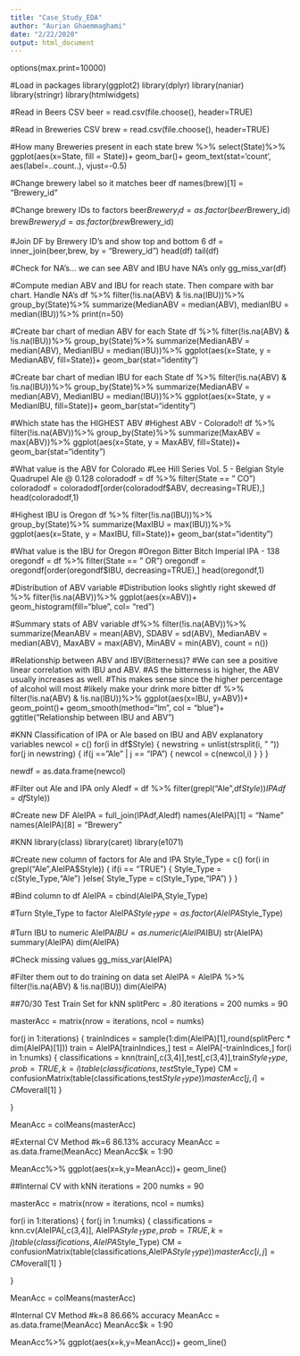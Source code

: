 ```yaml
---
title: "Case_Study_EDA"
author: "Aurian Ghaemmaghami"
date: "2/22/2020"
output: html_document
---
```


options(max.print=10000)

#Load in packages
library(ggplot2)
library(dplyr)
library(naniar)
library(stringr)
library(htmlwidgets)

#Read in Beers CSV
beer = read.csv(file.choose(), header=TRUE)

#Read in Breweries CSV
brew = read.csv(file.choose(), header=TRUE)

#How many Breweries present in each state
brew %>%
  select(State)%>%
  ggplot(aes(x=State, fill = State))+
  geom_bar()+
  geom_text(stat='count', aes(label=..count..), vjust=-0.5)


#Change brewery label so it matches beer df
names(brew)[1] = "Brewery_id"

#Change brewery IDs to factors
beer$Brewery_id = as.factor(beer$Brewery_id)
brew$Brewery_id = as.factor(brew$Brewery_id)

#Join DF by Brewery ID's and show top and bottom 6
df = inner_join(beer,brew, by = "Brewery_id")
head(df)
tail(df)

#Check for NA's... we can see ABV and IBU have NA's only
gg_miss_var(df)

#Compute median ABV and IBU for reach state. Then compare with bar chart. Handle NA's
df %>%
  filter(!is.na(ABV) & !is.na(IBU))%>%
  group_by(State)%>%
  summarize(MedianABV = median(ABV), medianIBU = median(IBU))%>%
  print(n=50)

#Create bar chart of median ABV for each State
df %>%
  filter(!is.na(ABV) & !is.na(IBU))%>%
  group_by(State)%>%
  summarize(MedianABV = median(ABV), MedianIBU = median(IBU))%>%
  ggplot(aes(x=State, y = MedianABV, fill=State))+
  geom_bar(stat="identity")
  
#Create bar chart of median IBU for each State
df %>%
  filter(!is.na(ABV) & !is.na(IBU))%>%
  group_by(State)%>%
  summarize(MedianABV = median(ABV), MedianIBU = median(IBU))%>%
  ggplot(aes(x=State, y = MedianIBU, fill=State))+
  geom_bar(stat="identity")

#Which state has the HIGHEST ABV
#Highest ABV - Colorado!!
df %>%
  filter(!is.na(ABV))%>%
  group_by(State)%>%
  summarize(MaxABV = max(ABV))%>%
  ggplot(aes(x=State, y = MaxABV, fill=State))+
  geom_bar(stat="identity")

#What value is the ABV for Colorado
#Lee Hill Series Vol. 5 - Belgian Style Quadrupel Ale @ 0.128
coloradodf = df %>% filter(State == " CO")
coloradodf = coloradodf[order(coloradodf$ABV, decreasing=TRUE),]
head(coloradodf,1)

#Highest IBU is Oregon
df %>%
  filter(!is.na(IBU))%>%
  group_by(State)%>%
  summarize(MaxIBU = max(IBU))%>%
  ggplot(aes(x=State, y = MaxIBU, fill=State))+
  geom_bar(stat="identity")

#What value is the IBU for Oregon
#Oregon Bitter Bitch Imperial IPA - 138
oregondf = df %>% filter(State == " OR")
oregondf = oregondf[order(oregondf$IBU, decreasing=TRUE),]
head(oregondf,1)

#Distribution of ABV variable
#Distribution looks slightly right skewed
df %>%
  filter(!is.na(ABV))%>%
  ggplot(aes(x=ABV))+
  geom_histogram(fill="blue", col= "red")
  
#Summary stats of ABV variable
df%>%
  filter(!is.na(ABV))%>%
  summarize(MeanABV = mean(ABV), SDABV = sd(ABV), MedianABV = median(ABV), MaxABV = max(ABV), MinABV = min(ABV), count = n())

#Relationship between ABV and IBV(Bitterness)?
#We can see a positive linear correlation with IBU and ABV.
#AS the bitterness is higher, the ABV usually increases as well.
#This makes sense since the higher percentage of alcohol will most
#likely make your drink more bitter
df %>%
  filter(!is.na(ABV) & !is.na(IBU))%>%
  ggplot(aes(x=IBU, y=ABV))+
  geom_point()+
  geom_smooth(method="lm", col = "blue")+
  ggtitle("Relationship between IBU and ABV")

#KNN Classification of IPA or Ale based on IBU and ABV explanatory variables
newcol = c()
for(i in df$Style)
  {
  newstring = unlist(strsplit(i, " "))
  for(j in newstring)
    {
    if(j == "Ale" | j == "IPA")
      {
      newcol = c(newcol,i)
      }
    }
  }

newdf = as.data.frame(newcol)

#Filter out Ale and IPA only
Aledf = df %>% filter(grepl("Ale",df$Style))
IPAdf = df %>% filter(grepl("IPA",df$Style))

#Create new DF
AleIPA = full_join(IPAdf,Aledf)
names(AleIPA)[1] = "Name"
names(AleIPA)[8] = "Brewery"

#KNN
library(class)
library(caret)
library(e1071)


#Create new column of factors for Ale and IPA
Style_Type = c()
for(i in grepl("Ale",AleIPA$Style))
  {
  if(i == "TRUE")
    {
    Style_Type = c(Style_Type,"Ale")
    }else{
    Style_Type = c(Style_Type,"IPA")
    }
}

#Bind column to df
AleIPA = cbind(AleIPA,Style_Type)

#Turn Style_Type to factor
AleIPA$Style_Type = as.factor(AleIPA$Style_Type)

#Turn IBU to numeric
AleIPA$IBU = as.numeric(AleIPA$IBU)
str(AleIPA)
summary(AleIPA)
dim(AleIPA)

#Check missing values
gg_miss_var(AleIPA)

#Filter them out to do training on data set
AleIPA = AleIPA %>% filter(!is.na(ABV) & !is.na(IBU))
dim(AleIPA)

##70/30 Test Train Set for kNN
splitPerc = .80
iterations = 200
numks = 90

masterAcc = matrix(nrow = iterations, ncol = numks)

for(j in 1:iterations)
{
  trainIndices = sample(1:dim(AleIPA)[1],round(splitPerc * dim(AleIPA)[1]))
  train = AleIPA[trainIndices,]
  test = AleIPA[-trainIndices,]
  for(i in 1:numks)
  {
    classifications = knn(train[,c(3,4)],test[,c(3,4)],train$Style_Type, prob = TRUE, k = i)
    table(classifications,test$Style_Type)
    CM = confusionMatrix(table(classifications,test$Style_Type))
    masterAcc[j,i] = CM$overall[1]
  }
  
}

MeanAcc = colMeans(masterAcc)

#External CV Method
#k=6 86.13% accuracy
MeanAcc = as.data.frame(MeanAcc)
MeanAcc$k = 1:90

MeanAcc%>%
  ggplot(aes(x=k,y=MeanAcc))+
  geom_line()

##Internal CV with kNN
iterations = 200
numks = 90

masterAcc = matrix(nrow = iterations, ncol = numks)

for(i in 1:iterations)
{
  for(j in 1:numks)
  {
    classifications = knn.cv(AleIPA[,c(3,4)], AleIPA$Style_Type, prob = TRUE, k = j)
    table(classifications,AleIPA$Style_Type)
    CM = confusionMatrix(table(classifications,AleIPA$Style_Type))
    masterAcc[i,j] = CM$overall[1]
  }
  
}

MeanAcc = colMeans(masterAcc)

#Internal CV Method
#k=8 86.66% accuracy
MeanAcc = as.data.frame(MeanAcc)
MeanAcc$k = 1:90

MeanAcc%>%
  ggplot(aes(x=k,y=MeanAcc))+
  geom_line()